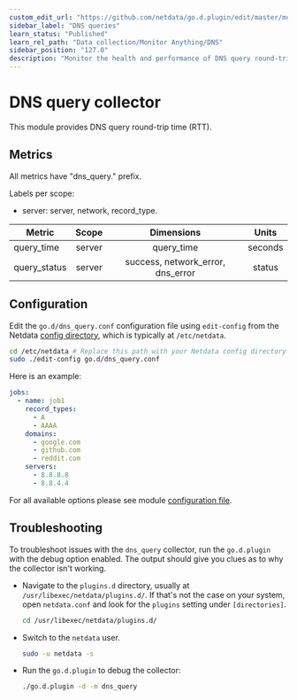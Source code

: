 ```yaml
---
custom_edit_url: "https://github.com/netdata/go.d.plugin/edit/master/modules/dnsquery/README.md"
sidebar_label: "DNS queries"
learn_status: "Published"
learn_rel_path: "Data collection/Monitor Anything/DNS"
sidebar_position: "127.0"
description: "Monitor the health and performance of DNS query round-trip time with zero configuration, per-second metric granularity, and interactive visualizations."
---
```



# DNS query collector

This module provides DNS query round-trip time (RTT).

## Metrics

All metrics have "dns_query." prefix.

Labels per scope:

- server: server, network, record_type.

| Metric       | Scope  |            Dimensions             |  Units  |
|--------------|:------:|:---------------------------------:|:-------:|
| query_time   | server |            query_time             | seconds |
| query_status | server | success, network_error, dns_error | status  |

## Configuration

Edit the `go.d/dns_query.conf` configuration file using `edit-config` from the
Netdata [config directory](https://learn.netdata.cloud/docs/configure/nodes), which is typically at `/etc/netdata`.

```bash
cd /etc/netdata # Replace this path with your Netdata config directory
sudo ./edit-config go.d/dns_query.conf
```

Here is an example:

```yaml
jobs:
  - name: job1
    record_types:
      - A
      - AAAA
    domains:
      - google.com
      - github.com
      - reddit.com
    servers:
      - 8.8.8.8
      - 8.8.4.4
```

For all available options please see
module [configuration file](https://github.com/netdata/go.d.plugin/blob/master/config/go.d/dns_query.conf).

## Troubleshooting

To troubleshoot issues with the `dns_query` collector, run the `go.d.plugin` with the debug option enabled. The output
should give you clues as to why the collector isn't working.

- Navigate to the `plugins.d` directory, usually at `/usr/libexec/netdata/plugins.d/`. If that's not the case on
  your system, open `netdata.conf` and look for the `plugins` setting under `[directories]`.

  ```bash
  cd /usr/libexec/netdata/plugins.d/
  ```

- Switch to the `netdata` user.

  ```bash
  sudo -u netdata -s
  ```

- Run the `go.d.plugin` to debug the collector:

  ```bash
  ./go.d.plugin -d -m dns_query
  ```
